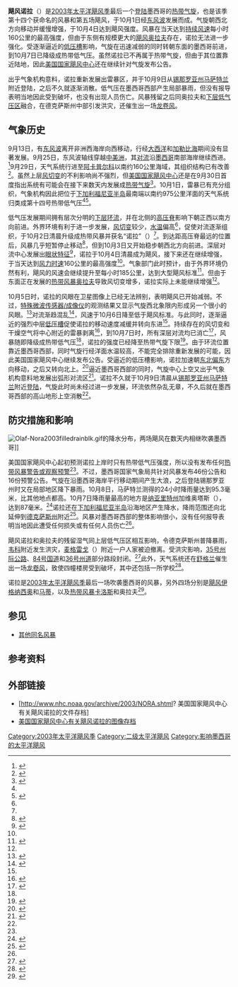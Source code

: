 {{noteTA
|G1=USState
}}
{{Infobox Hurricane
| Name=飓风诺拉<br />{{lang|en|Hurricane Nora}}
| Basin=EPac
| Year=2003
| Type=飓风
| Image location=Hurricane Nora (2003).jpg
| Image name=10月5日飓风诺拉的卫星图像
| Formed=2003年10月1日
| Dissipated=2003年10月9日
| 1-min winds=90
| Pressure=969
| Damages=很小
| Fatalities=无报导
| Areas=[[墨西哥|墨西哥]]、[[德克萨斯州|德克萨斯州]]
| Hurricane season= [[2003年太平洋飓风季|2003年太平洋飓风季]]
}}

'''飓风诺拉'''（{{lang-en|Hurricane Nora}}）是[[2003年太平洋飓风季|2003年太平洋飓风季]]最后一个[[登陆_(气象学)|登陆]]墨西哥的[[热带气旋|热带气旋]]，也是该季第十四个获命名的风暴和第五场飓风，于10月1日经[[东风波|东风波]]发展而成。气旋朝西北方向移动并缓慢增强，于10月4日达到飓风强度。风暴在当天达到[[最大持续风速|持续风速]]每小时160公里的最高强度，但由于东侧有规模更大的[[2003年飓风奥拉夫|飓风奥拉夫]]存在，诺拉无法进一步强化。受逐渐逼近的[[低压槽|低压槽]]影响，气旋在迅速减弱的同时转朝东面的墨西哥前进，到10月7日已降级成热带低气压。虽然诺拉已不再属于热带气旋，但由于其位置靠近陆地，因此[[国家飓风中心|美国国家飓风中心]]还在继续针对气旋发布公告。

出乎气象机构意料，诺拉重新发展出雷暴区，并于10月9日从[[锡那罗亚州|锡那罗亚州]][[马萨特兰|马萨特兰]]附近登陆，之后不久就逐渐消散。低气压在墨西哥西部产生局部暴雨，但没有报导表明当地因此受到破坏，也没有出现人员伤亡。风暴残留之后同奥拉夫和[[冷心低压|下层低气压区]]融合，在德克萨斯州中部引发洪灾，还催生出一场[[龙卷风|龙卷风]]。

== 气象历史 ==
{{storm path|Nora 2003 track.png}}
9月13日，有[[东风波|东风波]]离开非洲西海岸向西移动，行经[[大西洋|大西洋]]和[[加勒比海|加勒比海]]期间没有显著发展。9月25日，东风波轴线穿越[[中美洲|中美洲]]，其[[对流|对流]]沿[[墨西哥|墨西哥]]南部海岸继续西进。<ref name="tcr">{{cite report | author = Lixion Avila | date = 2003-11-04 | title = Hurricane Nora Tropical Cyclone Report | publisher = National Oceanic and Atmospheric Administration | location = Miami, Florida | work = National Hurricane Center | archiveurl = https://web.archive.org/web/20160304055518/http://www.nhc.noaa.gov/data/tcr/EP142003_Nora.pdf | format = [[便携式文档格式|PDF]] | deadurl = no | accessdate = 2015-05-22 | url = http://www.nhc.noaa.gov/data/tcr/EP142003_Nora.pdf | archivedate = 2016-03-04 }}</ref>9月29日，天气系统行进至[[阿卡普尔科|阿卡普尔科]]以南约160公里海域，其组织结构已有改善<ref>{{cite report | author = Stacy Stewart | date = 2003-09-29 | title = Tropical Weather Outlook | accessdate = 2016-08-25 | deadurl = no | archiveurl = https://web.archive.org/web/20160303193532/http://www.nhc.noaa.gov/archive/text/TWOEP/2003/TWOEP.200309291019 | url = http://www.nhc.noaa.gov/archive/text/TWOEP/2003/TWOEP.200309291019 | publisher = National Oceanic and Atmospheric Administration | location = Miami, Florida | work = National Hurricane Center | archivedate = 2016-03-03 }}</ref>。虽然上层[[风切变|风切变]]的不利影响尚不强烈，但[[国家飓风中心|美国国家飓风中心]]还是在9月30日首度指出系统有可能会在接下来数天内发展成[[热带气旋|热带气旋]]<ref>{{cite report | author = Stacy Stewart | date = 2003-09-30 | title = Tropical Weather Outlook | accessdate = 2016-08-25 | archivedate = 2016-03-03 | deadurl = no | archiveurl = https://web.archive.org/web/20160303231917/http://www.nhc.noaa.gov/archive/text/TWOEP/2003/TWOEP.200309301006 | url = http://www.nhc.noaa.gov/archive/text/TWOEP/2003/TWOEP.200309301006 | publisher = National Oceanic and Atmospheric Administration | location = Miami, Florida | work = National Hurricane Center }}</ref>。10月1日，雷暴已有充分组织，气象机构因此把位于[[下加利福尼亚半岛|下加利福尼亚半岛]]最南端以南约975公里洋面的天气系统归类成第十四{{lang|en|E}}号热带低气压<ref name="tcr" /><ref name="d1">{{cite report | author = Stacy Stewart | date = 2003-10-01 | title = Tropical Depression Fourteen-E Discussion One | publisher = National Oceanic and Atmospheric Administration | location = Miami, Florida | work = National Hurricane Center | accessdate = 2016-08-25 | deadurl = no | archiveurl = https://web.archive.org/web/20160303180322/http://www.nhc.noaa.gov/archive/2003/dis/ep142003.discus.001.shtml | url = http://www.nhc.noaa.gov/archive/2003/dis/ep142003.discus.001.shtml? | archivedate = 2016-03-03 }}</ref>。

低气压发展期间拥有层次分明的[[大气环流|下层环流]]，并在北侧的[[高压脊|高压脊]]影响下朝正西以南方向前进。外界环境有利于进一步发展，[[风切变|风切变]]较少，[[海面温度|水温]]偏高<ref name="d1" />，促使对流逐渐组织，于10月2日清晨升级成热带风暴并获名“诺拉”（{{lang|en|Nora}}）<ref name="tcr" />。到达距高压脊最远的位置后，风暴几乎短暂停止移动<ref>{{cite report | author1 = Roberts | author2 = Avila | date = 2003-10-03 | title = Tropical Storm Nora Discussion Seven | publisher = National Oceanic and Atmospheric Administration | location = Miami, Florida | work = National Hurricane Center | accessdate = 2016-08-26 | archivedate = 2016-03-03 | deadurl = no | archiveurl = https://web.archive.org/web/20160303171655/http://www.nhc.noaa.gov/archive/2003/dis/ep142003.discus.007.shtml | url = http://www.nhc.noaa.gov/archive/2003/dis/ep142003.discus.007.shtml? }}</ref>，但到10月3日又开始稳步朝西北方向前进。深层对流中心发展出[[风眼|眼状特征]]<ref>{{cite report | author1 = Knabb | author2 = Franklin | date = 2003-10-03 | title = Tropical Storm Nora Discussion Nine | publisher = National Oceanic and Atmospheric Administration | location = Miami, Florida | work = National Hurricane Center | accessdate = 2016-08-26 | archiveurl = https://web.archive.org/web/20160313143651/http://www.nhc.noaa.gov/archive/2003/dis/ep142003.discus.009.shtml | deadurl = no | url = http://www.nhc.noaa.gov/archive/2003/dis/ep142003.discus.009.shtml? | archivedate = 2016-03-13 }}</ref>，诺拉于10月4日清晨成为飓风，接下来还在继续增强，于当天达到[[最大持续风速|风力时速]]160公里的最高强度<ref name="tcr" />。气象部门此时预计，由于外界环境仍然有利，飓风的风速会继续提升至每小时185公里，达到大型飓风标准<ref>{{cite report | author1 = Knabb | author2 = Stewart | date = 2003-10-04 | title = Hurricane Nora Discussion Twelve | archiveurl = https://web.archive.org/web/20160313234320/http://www.nhc.noaa.gov/archive/2003/dis/ep142003.discus.012.shtml | deadurl = no | url = http://www.nhc.noaa.gov/archive/2003/dis/ep142003.discus.012.shtml? | publisher = National Oceanic and Atmospheric Administration | location = Miami, Florida | work = National Hurricane Center | accessdate = 2016-08-26 | archivedate = 2016-03-13 }}</ref>。但由于东面正在发展的[[2003年飓风奥拉夫|热带风暴奥拉夫]]导致风切变增多，诺拉实际上未能继续增强<ref name="tcr" />。

10月5日时，诺拉的风眼在卫星图像上已经无法辨别，表明飓风已开始减弱。不过，[[特殊微波传感器/成像仪|特殊微波传感器/成像仪]]的观测结果又显示气旋西北象限内形成另一个很小的风眼。<ref>{{cite report | author1 = Brown | author2 = Jarvinen | date = 2003-10-05 | title = Hurricane Nora Discussion Fifteen | publisher = National Oceanic and Atmospheric Administration | location = Miami, Florida | work = National Hurricane Center | accessdate = 2011-06-26 | url = http://www.nhc.noaa.gov/archive/2003/dis/ep142003.discus.015.shtml? | archivedate = 2016-03-12 | deadurl = no | archiveurl = https://web.archive.org/web/20160312224715/http://www.nhc.noaa.gov/archive/2003/dis/ep142003.discus.015.shtml }}</ref>对流渐趋混乱<ref>{{cite report | author = Jack Beven | date = 2003-10-05 | title = Hurricane Nora Discussion Seventeen | publisher = National Oceanic and Atmospheric Administration | location = Miami, Florida | work = National Hurricane Center | accessdate = 2016-08-26 | archivedate = 2016-03-13 | deadurl = no | archiveurl = https://web.archive.org/web/20160313014132/http://www.nhc.noaa.gov/archive/2003/dis/ep142003.discus.017.shtml | url = http://www.nhc.noaa.gov/archive/2003/dis/ep142003.discus.017.shtml? }}</ref>，风速于10月6日降至低于飓风标准。与此同时，逐渐逼近的强烈中层[[低压槽|低压槽]]促使诺拉的移动速度减缓并转向东进<ref name="tcr" />。持续存在的风切变和干燥空气将中心附近的雷暴剥离<ref>{{cite report | author = James Franklin | date = 2003-10-06 | title = Tropical Storm Nora Discussion Twenty-One | publisher = National Oceanic and Atmospheric Administration | location = Miami, Florida | work = National Hurricane Center | accessdate = 2016-08-26 | deadurl = no | archiveurl = https://web.archive.org/web/20160318215555/http://www.nhc.noaa.gov/archive/2003/dis/ep142003.discus.021.shtml | url = http://www.nhc.noaa.gov/archive/2003/dis/ep142003.discus.021.shtml? | archivedate = 2016-03-18 }}</ref>，到10月7日时，所有深层对流均已消亡<ref>{{cite report | author = Brian Jarvinen | date = 2003-10-07 | title = Tropical Storm Nora Discussion Twenty-Two | publisher = National Oceanic and Atmospheric Administration | location = Miami, Florida | work = National Hurricane Center | accessdate = 2016-08-26 | archivedate = 2016-03-24 | url = http://www.nhc.noaa.gov/archive/2003/dis/ep142003.discus.022.shtml? | deadurl = no | archiveurl = https://web.archive.org/web/20160324091234/http://www.nhc.noaa.gov/archive/2003/dis/ep142003.discus.022.shtml }}</ref>，风暴随即降级成热带低气压<ref name="tcr" />，诺拉的强度已经降至热带气旋下限<ref>{{cite report | author1 = Brown | author2 = Pasch | date = 2003-10-07 | title = Tropical Depression Nora Discussion Twenty-Three | publisher = [[国家飓风中心|National Hurricane Center]] | archivedate = 2016-03-21 | deadurl = no | accessdate = 2016-08-26 | archiveurl = https://web.archive.org/web/20160321231151/http://www.nhc.noaa.gov/archive/2003/dis/ep142003.discus.023.shtml | url = http://www.nhc.noaa.gov/archive/2003/dis/ep142003.discus.023.shtml? }}</ref>。由于环流位置靠近墨西哥西部，同时气旋行经洋面水温较高，不能完全排除重新发展的可能，因此美国国家飓风中心继续发布公告。受逼近的低压槽影响，诺拉加速朝[[罗盘方位|东北偏东]]方向移动，之后又转向北上。<ref>{{cite report | author1 = Knab | author2 = Lawrence | date = 2003-10-08 | title = Tropical Depression Nora Discussion Twenty-Six | publisher = National Oceanic and Atmospheric Administration | location = Miami, Florida | work = National Hurricane Center | archiveurl = https://web.archive.org/web/20160318081356/http://www.nhc.noaa.gov/archive/2003/dis/ep142003.discus.026.shtml | deadurl = no | accessdate = 2011-06-26 | url = http://www.nhc.noaa.gov/archive/2003/dis/ep142003.discus.026.shtml? | archivedate = 2016-03-18 }}</ref>逼近墨西哥西部的同时，气旋中心上空又出乎气象机构意料地发展出弧形对流区<ref>{{cite report | author = Lixion Avila | date = 2003-10-08 | title = Tropical Depression Nora Discussion Twenty-Nine | publisher = National Oceanic and Atmospheric Administration | location = Miami, Florida | work = National Hurricane Center | accessdate = 2016-08-26 | archivedate = 2016-03-26 | deadurl = no | archiveurl = https://web.archive.org/web/20160326054011/http://www.nhc.noaa.gov/archive/2003/dis/ep142003.discus.029.shtml | url = http://www.nhc.noaa.gov/archive/2003/dis/ep142003.discus.029.shtml? }}</ref>。诺拉不久就于10月9日清晨从[[锡那罗亚州|锡那罗亚州]][[马萨特兰|马萨特兰]]附近[[登陆_(气象学)|登陆]]，气旋此时尚未经过进一步发展，环流依然杂乱无章，不久后就在墨西哥西部的高山地形上空消散<ref name="tcr" />。

== 防灾措施和影响 ==
[[File:Olaf-Nora2003filledrainblk.gif|thumb]]的降水分布，两场飓风在数天内相继吹袭墨西哥]]

美国国家飓风中心起初预测诺拉上岸时只有热带低气压强度，所以没有发布任何[[热带气旋警告|热带风暴警告或观察预警]]<ref name="tcr" />。不过，墨西哥国家气象局共针对风暴发布46份公告和16份预警公告。气旋在沿墨西哥海岸平行移动期间产生大浪，之后登陆锡那罗亚州时又在局部地区降下暴雨。10月8日，马萨特兰测得的24小时降雨量达到95.3毫米，比其他地点都高。10月7日降雨量最高的地方是[[纳亚里特州|纳亚里特州]]加维奥塔斯（{{lang|en|Gaviotas}}），达到87毫米。<ref>{{cite report | publisher = Servicio Meteorológico Nacional (Mexico) | date = 2003-11-26 | title = Huracán "Nora" del Océano Pacífico | accessdate = 2016-03-03 | archivedate = 2016-03-03 | deadurl = yes | archiveurl = https://web.archive.org/web/20160303165725/http://smn.cna.gob.mx/ciclones/tempo2003/pacifico/nora/nora.html | url = http://smn.cna.gob.mx/ciclones/tempo2003/pacifico/nora/nora.html }}</ref>诺拉还在[[下加利福尼亚半岛|下加利福尼亚半岛]]沿海地区产生降水，降雨范围还向北延伸到[[德克萨斯州|德克萨斯州]]附近<ref>{{cite report | archiveurl = https://web.archive.org/web/20160304090623/http://www.wpc.ncep.noaa.gov/tropical/rain/noraolaf2003.html | deadurl = no | url = http://www.wpc.ncep.noaa.gov/tropical/rain/noraolaf2003.html | date = 2007-01-25 | title = Hurricanes Nora/Olaf - October 3–8, 2003 | publisher = Hydrometeorological Prediction Center | author = David M. Roth | accessdate = 2016-08-28 | archivedate = 2016-03-04 }}</ref>。风暴对墨西哥西部的整体影响很小，没有任何报导表明当地因此遭受任何损失或有任何人员伤亡<ref name="tcr" />。

飓风诺拉和奥拉夫的残留湿气同上层低气压区相互影响，令德克萨斯州普降暴雨，[[韦科_(德克萨斯州)|韦科]]附近发生洪灾，[[麦格雷戈_(德克萨斯州)|麦格雷戈]]（{{lang|en|McGregor}}）附近一户人家被迫撤离。受洪灾影响，[[35号州际公路德克萨斯州段|35号州际公路]]、[[84号美国国道|84号国道]]和[[德克萨斯州36号州道|36号州道]]部分路段封闭。<ref>{{cite news | author = Staff Writer | newspaper = Beaumont Enterprise | agency = [[美联社|Associated Press]] | date = 2003-10-09 | title = Possible tornado hits Houston suburb; floods hit Waco area | archiveurl = https://web.archive.org/web/20160610144649/http://www.beaumontenterprise.com/default/article/Possible-tornado-hits-Houston-suburb-floods-hit-761124.php | archivedate = 2016-06-10 | deadurl = no | accessdate = 2016-08-24 | url = http://www.beaumontenterprise.com/default/article/Possible-tornado-hits-Houston-suburb-floods-hit-761124.php }}</ref>此外，天气系统还在[[舒格兰_(得克萨斯州)|舒格兰]]催生出一场[[龙卷风|龙卷风]]，致使四幢楼房受到破坏，其中还包括一所学校<ref>{{cite news | author = Staff Writer | newspaper = Reading Eagle | date = 2003-10-11 | title = Tornadoes Hit Part of Texas | agency = Associated Press | accessdate = 2016-08-24 | url = https://news.google.com/newspapers?id=V1sxAAAAIBAJ&sjid=EqMFAAAAIBAJ&pg=3575,5864549&dq=tropical+nora&hl=en | archive-date = 2016-07-01 | archive-url = https://web.archive.org/web/20160701064852/https://news.google.com/newspapers?id=V1sxAAAAIBAJ&sjid=EqMFAAAAIBAJ&pg=3575,5864549&dq=tropical+nora&hl=en | dead-url = no }}</ref>。

诺拉是[[2003年太平洋飓风季|2003年太平洋飓风季]]最后一场吹袭墨西哥的风暴，另外四场分别是[[2003年飓风伊格纳西奥|飓风伊格纳西奥]]和[[2003年飓风马蒂|马蒂]]，以及[[2003年热带风暴卡洛斯|热带风暴卡洛斯]]和奥拉夫<ref>{{cite report | author = National Hurricane Center Staff | date = 2003-12-01 | title = Monthly Tropical Weather Summary | publisher = [[美国国家海洋和大气管理局|National Oceanic and Atmospheric Administration]] | accessdate = 2016-08-26 | deadurl = no | archiveurl = https://web.archive.org/web/20160313014614/http://www.nhc.noaa.gov/archive/2003/tws/MIATWSEP_nov.shtml | url = http://www.nhc.noaa.gov/archive/2003/tws/MIATWSEP_nov.shtml? | archivedate = 2016-03-13 | work = National Hurricane Center | location = [[迈阿密|Miami]], [[佛罗里达州|Florida]] }}</ref>。

== 参见 ==
{{Portal|热带气旋}}
* [[热带风暴诺拉|其他同名风暴]]

== 参考资料 ==
{{Reflist|colwidth=30em}}

== 外部链接 ==
* [http://www.nhc.noaa.gov/archive/2003/NORA.shtml? 美国国家飓风中心有关飓风诺拉的文件存档]{{Wayback|url=http://www.nhc.noaa.gov/archive/2003/NORA.shtml |date=20160828054827 }}
* [http://www.nhc.noaa.gov/archive/2003/NORA_graphics.shtml 美国国家飓风中心有关飓风诺拉的图像存档]{{Wayback|url=http://www.nhc.noaa.gov/archive/2003/NORA_graphics.shtml |date=20160415024007 }}

{{2003 Pacific hurricane season buttons}}

{{DEFAULTSORT:Nora (2003)}}
{{Good article}}
[[Category:2003年太平洋飓风季|Category:2003年太平洋飓风季]]
[[Category:二级太平洋飓风|Category:二级太平洋飓风]]
[[Category:影响墨西哥的太平洋飓风|Category:影响墨西哥的太平洋飓风]]